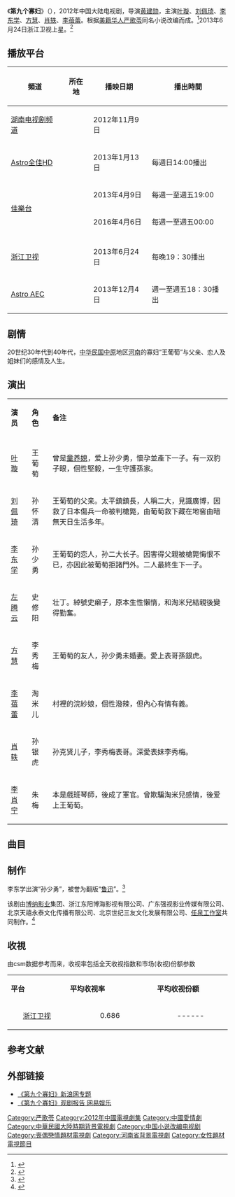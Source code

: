 {{Otheruses|subject=中国大陆电视剧《第九个寡妇》|other=其他同名条目|第九个寡妇}}
{{电视节目信息框
| 名称     = 第九个寡妇
| 别名     = 
| 英文名称 = ''{{lang|en|The Ninth Widow}}''
| 图片     = Ninth Widow.jpg
| 图说     = 海报
| 分类     = 历史剧—民初
| 原创者   = 严歌苓《第九个寡妇》
| 导演     = [[黄建勋|黄建勋]]
| 监制     = 周德智、赵岩森
| 出品人   = 
| 编剧     = 凤凰、冯晓娴、邹越、徐成峰
| 制作人   = 叶璇
| 摄影     = 萧碧村
| 演出     = [[叶璇|叶璇]]<br>[[刘佩琦|刘佩琦]]<br>[[李东学|李东学]]
| 配音     =
| 旁白     = 
| 主题曲   = 谭晶/李佳/马上又《天妒》
| 片尾曲   = 
| 插曲     = 
| 地区     = {{CHNML}}
| 语言     = 普通话
| 集数     = 34集
| 每集长   = 45分钟
| 制作公司 = [[博纳影业|博纳影业]]集团<br>浙江东阳博海影视有限公司<br>广东强视影业传媒有限公司<br>北京天禧永泰文化传播有限公司<br>北京世纪三友文化发展有限公司<br>[[任泉|任泉工作室]]
| 首播地区 = {{CHNML}}
| 电视网   = [[浙江卫视|浙江卫视]]
| 开始     = {{Start date|2013|6|24}}
| 结束     = {{End date|2013|7|3}}
| 先于     = 
| 后于     = 
| 相关剧集 = 
| 官方网站 = 
}}
《'''第九个寡妇'''》（{{lang-en|''The Ninth Widow''}}），2012年中国大陆电视剧，导演[[黄建勋|黄建勋]]，主演[[叶璇|叶璇]]、[[刘佩琦|刘佩琦]]、[[李东学|李东学]]、[[方慧|方慧]]、[[肖轶|肖轶]]、[[李蓓蕾|李蓓蕾]]。根据[[美籍华人|美籍华人]][[严歌苓|严歌苓]]同名小说改编而成。<ref>{{cite web|url=http://www.sd.xinhuanet.com/news/2013-03/04/c_114871951_2.htm|title=山东开播由严歌苓小说改编剧《第九个寡妇》|accessdate=2013-05-24|date=2013-03-04|work=新华网|deadurl=yes|archiveurl=https://web.archive.org/web/20160304122325/http://www.sd.xinhuanet.com/news/2013-03/04/c_114871951_2.htm|archivedate=2016-03-04}}</ref>2013年6月24日浙江卫视上星。<ref>{{cite web |url=http://ent.sina.com.cn/v/m/2013-06-21/12043947316.shtml |title=《第九个寡妇》叶璇当制片一切从零开始 |accessdate=2013-05-24 |date=2013-06-21 |work=新浪 |archive-date=2016-03-04 |archive-url=https://web.archive.org/web/20160304215747/http://ent.sina.com.cn/v/m/2013-06-21/12043947316.shtml |dead-url=no }}</ref>

==播放平台==
{| class="wikitable" 
|- 
!頻道||所在地||播映日期||播出時間
|- align="center"  
|[[湖南电视台|湖南电视剧频道]]||{{CHNML}}||2012年11月9日||
|- align="center"  
|[[Astro全佳HD|Astro全佳HD]]||{{MYS}}||2013年1月13日||每週日14:00播出
|- align="center"
|rowspan=2|[[佳樂台|佳樂台]]||rowspan=2|{{SGP}}||2013年4月9日||每週一至週五19:00
|-align=center
|2016年4月6日||每週一至週五00:00
|-
|- align="center"  
|[[浙江卫视|浙江卫视]]||{{CHNML}}||2013年6月24日||每晚19：30播出
|- align="center"  
|[[Astro_AEC|Astro AEC]]||{{MYS}}||2013年12月4日||週一至週五18：30播出
|}

== 剧情 ==
20世纪30年代到40年代，[[中华民国|中华民国]][[中原|中原]]地区[[河南|河南]]的寡妇“王葡萄”与父亲、恋人及姐妹们的感情及人生。

== 演出 ==
{|class="wikitable" width="60%"
|- style="background:cornflowerblue; color:white" align=center
|style="width:5%"|'''演员'''||style="width:5%"|'''角色'''||style="width:50%"|'''备注'''
|-
|-
| [[叶璇|叶璇]] || 王葡萄  || 曾是[[童养媳|童养媳]]，爱上孙少勇，懷孕並產下一子。有一双豹子眼，個性堅毅，一生守護孫家。
|- 
| [[刘佩琦|刘佩琦]] || 孙怀清 || 王葡萄的父亲。太平鎮鎮長，人稱二大，見識廣博，因救了日本傷兵一命被判槍斃，由葡萄救下藏在地窖由暗無天日生活多年。
|- 
| [[李东学|李东学]] || 孙少勇 || 王葡萄的恋人，孙二大长子。因害得父親被槍斃悔恨不已，亦因此被葡萄拒諸門外。二人最終生下一子。
|- 
| [[左腾云|左腾云]] || 史修阳 || 壮丁。綽號史癞子，原本生性懶惰，和淘米兒結親後變得勤奮。
|-
| [[方慧|方慧]] || 李秀梅 || 王葡萄的友人，孙少勇未婚妻。愛上表哥孫銀虎。
|-
| [[李蓓蕾|李蓓蕾]] ||淘米儿 || 村裡的浣紗娘，個性潑辣，但內心有情有義。
|- 
| [[肖轶|肖轶]] || 孙银虎 || 孙克贤儿子，李秀梅表哥。深愛表妹李秀梅。
|-
| [[李肖宁|李肖宁]] || 朱梅 || 本是戲班琴師，後成了軍官。曾欺騙淘米兒感情，後爱上王葡萄。 
|}

== 曲目 ==
{{Track listing
| collapsed        = no
| total_length     = 
| all_writing      = 
| all_lyrics       = 
| all_music        = 
| arranger_credits = 
| extra_column     = 歌手
| title1           = 《天妒》
| note1            = 主题曲
| lyrics1          = 陈涛
| music1           = 马上又
| extra1           = [[谭晶|谭晶]]、[[李佳|李佳]]、[[马上又|马上又]]
| length1          = 
}}

== 制作 ==
李东学出演“孙少勇”，被誉为翻版“[[鲁迅|鲁迅]]”。<ref>{{cite news |title=李东学《第九个寡妇》热播 翻版鲁迅曲线救国 |url=https://yule.sohu.com/20130410/n372234208.shtml |accessdate=2021-01-28 |work=搜狐 |date=2013-04-10 |archive-date=2021-02-07 |archive-url=https://web.archive.org/web/20210207141128/https://yule.sohu.com/20130410/n372234208.shtml |dead-url=no }}</ref>

该剧由[[博纳影业|博纳影业]]集团、浙江东阳博海影视有限公司、广东强视影业传媒有限公司、北京天禧永泰文化传播有限公司、北京世纪三友文化发展有限公司、[[任泉|任泉工作室]]共同制作。<ref>{{cite web |url=http://ent.sina.com.cn/v/m/2013-01-21/18193841016.shtml |title=《第九个寡妇》叶璇赞严歌苓笔下女人不简单 |date=2013-01-21 |accessdate=2013-05-24 |work=新浪 |archive-date=2016-03-04 |archive-url=https://web.archive.org/web/20160304205331/http://ent.sina.com.cn/v/m/2013-01-21/18193841016.shtml |dead-url=no }}</ref>

==收視==
由csm数据参考而来，收视率包括全天收视指数和市场(收视)份额参数
{|class="wikitable" width="52%"
|- style="background:cornflowerblue; color:white" align=center
|style="width:3%"|'''平台'''||style="width:4%"|'''平均收视率'''||style="width:4%"|'''平均收视份额'''
|-
|align=center|[[浙江卫视|浙江卫视]]||align=center|0.686||align=center|------ 
|}

==参考文献==
{{reflist}}

== 外部链接==
* [http://ent.sina.com.cn/f/v/dijggfu/ 《第九个寡妇》新浪网专题] {{Wayback|url=http://ent.sina.com.cn/f/v/dijggfu/ |date=20130509065542 }} 
* [http://ent.163.com/13/0703/08/92RKMP6200034R94.html 《第九个寡妇》观剧报告 网易娱乐] {{Wayback|url=http://ent.163.com/13/0703/08/92RKMP6200034R94.html |date=20150327135502 }}
{{電視節目的變遷
|電視台={{flagicon|Singapore}}  [[佳乐台|佳乐台]]
|播放檔次=週一至週五 19:00 - 20：00
|節目名稱=第九個寡婦<br />(2013年4月9日-2013年5月24日)
|上一節目=[[刑名师爷|刑名师爷]]<br>(2013年2月26日-2013年4月8日)
|下一節目=[[嫁入豪门|嫁入豪门]]<br/>（2013年5月27日－2013年7月18日） 
|2播放檔次=週一至週五 00:00 - 01：00(深夜重播檔)
|2節目名稱=第九个寡妇<br/>（2016年4月6日-2016年5月23日） 
|2上一節目=[[終極一班2|終極一班2]]<br />(2016年2月24日-2016年4月5日)
|2下一節目=[[嫁入豪門|嫁入豪門]]<br/>(2016年5月24日-7月18日)
}}
{{電視節目的變遷
|電視台= {{MYS}} [[Astro全佳HD|Astro全佳HD]]
|播放檔次= 週末高清鉅獻 每逢星期日連播五集，星期一至五每天重播一集
|節目名稱= 第九个寡妇<br>(2013年1月13日-2013年3月3日)
|上一節目= 频道开播
|下一節目= [[笑紅顏|笑紅顏]]<br>（2013年3月10日-4月14日）
}}

{{浙江卫视电视剧}}
{{2012年中國大陸古裝/民初電視劇|nocat}}
{{严歌苓}}
{{Authority control}}
{{DEFAULTSORT:Dijiuge第九个寡妇}}
[[Category:严歌苓|Category:严歌苓]]
[[Category:2012年中國電視劇集|Category:2012年中國電視劇集]]
[[Category:中國愛情劇|Category:中國愛情劇]]
[[Category:中華民國大陸時期背景電視劇|Category:中華民國大陸時期背景電視劇]]
[[Category:中国小说改编电视剧|Category:中国小说改编电视剧]]
[[Category:喪偶戀情題材電視劇|Category:喪偶戀情題材電視劇]]
[[Category:河南省背景電視劇|Category:河南省背景電視劇]]
[[Category:女性題材電視節目|Category:女性題材電視節目]]